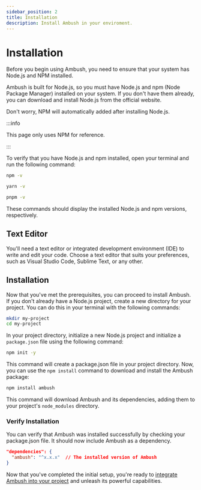 ```yaml
---
sidebar_position: 2
title: Installation
description: Install Ambush in your enviroment.
---
```



# Installation

Before you begin using Ambush, you need to ensure that your system has Node.js and NPM installed.

Ambush is built for Node.js, so you must have Node.js and npm (Node Package Manager) installed on your system. If you don't have them already, you can download and install Node.js from the official website.

Don't worry, NPM will automatically added after installing Node.js.

:::info

This page only uses NPM for reference.

:::

To verify that you have Node.js and npm installed, open your terminal and run the following command:

<Tabs>
<TabItem value="npm" label="npm">

```bash
npm -v
```

</TabItem>
<TabItem value="yarn" label="Yarn">

```bash
yarn -v
```

</TabItem>
<TabItem value="pnpm" label="pnpm">

```bash
pnpm -v
```

</TabItem>
</Tabs>

These commands should display the installed Node.js and npm versions, respectively.

## Text Editor

You'll need a text editor or integrated development environment (IDE) to write and edit your code. Choose a text editor that suits your preferences, such as Visual Studio Code, Sublime Text, or any other.

## Installation

Now that you've met the prerequisites, you can proceed to install Ambush. If you don't already have a Node.js project, create a new directory for your project. You can do this in your terminal with the following commands:

```bash
mkdir my-project
cd my-project
```

In your project directory, initialize a new Node.js project and initialize a `package.json` file using the following command:

```bash npm2yarn
npm init -y
```

This command will create a package.json file in your project directory. Now, you can use the `npm install` command to download and install the Ambush package:

```bash npm2yarn
npm install ambush
```

This command will download Ambush and its dependencies, adding them to your project's `node_modules` directory.

### Verify Installation

You can verify that Ambush was installed successfully by checking your package.json file. It should now include Ambush as a dependency.

```json
"dependencies": {
  "ambush": "^x.x.x"  // The installed version of Ambush
}
```

Now that you've completed the initial setup, you're ready to [integrate Ambush into your project](/docs/getting-started/usage) and unleash its powerful capabilities.

